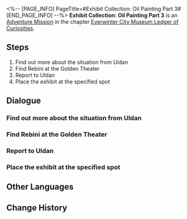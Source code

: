 <%-- [PAGE_INFO]
PageTitle=#Exhibit Collection: Oil Painting Part 3#
[END_PAGE_INFO] --%>
{{Stub|Dialogue, characters, and location(s)}}
{{Mission Infobox
|id            = 8001203
|title         = 
|image         = Mission Exhibit Collection: Oil Painting Part 3.png
|type          = Adventure
|event_name    = 
|chapter       = Everwinter City Museum Ledger of Curiosities
|requirements  = 
|summary       = Belobog's History and Culture Museum will be opening soon. Uldan is collecting appropriate exhibits to ensure a successful opening.
You have successfully collected a commissioned piece from a famed Belobogian painter.
|characters    = <!--characters that appear in this mission-->
|startLocation = <!--location as it intially appears on the mission screen-->
|world         = <!--i.e. Penacony-->
|area          = <!--i.e. A Child's Dream-->
|prev          = 
|next          = 
|exp           = 
|credits       = 
|stellarJade   = 
|other         = 
}}
'''Exhibit Collection: Oil Painting Part 3''' is an [[Adventure Mission]] in the chapter [[Everwinter City Museum Ledger of Curiosities]].

==Steps==
# Find out more about the situation from Uldan
# Find Rebini at the Golden Theater
# Report to Uldan
# Place the exhibit at the specified spot

<!--
==Gameplay Notes==

--><!--
==Trial Character==

-->
==Dialogue==
{{Stub Dialogue}}
===Find out more about the situation from Uldan===
{{Mission Description|type=adventure|location=<!--to be added-->|Belobog's History and Culture Museum will be opening soon. Uldan is collecting appropriate exhibits to ensure a successful opening.<br />This time, Uldan wishes you to collect a commissioned piece from Belobog's famed painter, Rebini.}}
{{Dialogue Start}}
:{{tx}}
{{Dialogue End}}

===Find Rebini at the Golden Theater===
{{Mission Description|type=adventure|location=<!--to be added-->|update|Belobog's History and Culture Museum will be opening soon. Uldan is collecting appropriate exhibits to ensure a successful opening.<br />This time, Uldan wishes you to collect a commissioned piece from Belobog's famed painter, Rebini.}}
{{Dialogue Start}}
:{{tx}}
{{Dialogue End}}

===Report to Uldan===
{{Mission Description|type=adventure|location=<!--to be added-->|update|Belobog's History and Culture Museum will be opening soon. Uldan is collecting appropriate exhibits to ensure a successful opening.<br />This time, Uldan wishes you to collect a commissioned piece from Belobog's famed painter, Rebini.}}
{{Dialogue Start}}
:{{tx}}
{{Dialogue End}}

===Place the exhibit at the specified spot===
{{Mission Description|type=adventure|location=<!--to be added-->|update|Belobog's History and Culture Museum will be opening soon. Uldan is collecting appropriate exhibits to ensure a successful opening.<br />This time, Uldan wishes you to collect a commissioned piece from Belobog's famed painter, Rebini.}}
{{Dialogue Start}}
:{{tx}}
{{Dialogue End}}

==Other Languages==
{{Other Languages
|en   = Exhibit Collection: Oil Painting Part 3
|zhs  = 藏品收集•油画•其三
|zht  = 館藏蒐集•油畫•其三
|ja   = 収蔵品収集・油絵・その3
|ko   = 소장품 수집•유화•3
|es   = Recolección de objeto: pintura al óleo III
|fr   = Collections du musée : Peinture à l'huile (partie 3)
|ru   = Сбор экспонатов: Картина III
|th   = คอลเลกชันวัตถุจัดแสดง: ภาพสีน้ำมัน 3
|vi   = Thu Thập Vật Sưu Tập - Tranh Sơn Dầu 3
|de   = Ausstellungssammlung: Ölgemälde (Teil 3)
|id   = Koleksi Pameran: Lukisan Cat Minyak (Bagian 3)
|pt   = Coleção de Obras: Pintura a Óleo Parte 3
}}

==Change History==
{{Change History|1.1}}
